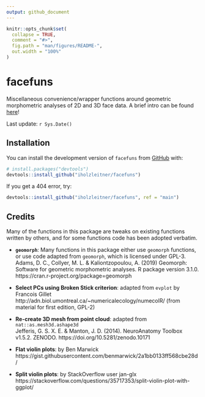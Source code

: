 ```yaml
---
output: github_document
---
```


<!-- README.md is generated from README.Rmd. Please edit that file -->

```r
knitr::opts_chunk$set(
  collapse = TRUE,
  comment = "#>",
  fig.path = "man/figures/README-",
  out.width = "100%"
)
```

# facefuns

<!-- badges: start -->
<!-- badges: end -->

Miscellaneous convenience/wrapper functions around geometric morphometric analyses of 2D and 3D face data. A brief intro can be found [here](https://iholzleitner.github.io/facefuns/articles/facefuns.html)!

Last update: `r Sys.Date()`

## Installation

You can install the development version of `facefuns` from [GitHub](https://github.com) with:

``` r
# install.packages("devtools")
devtools::install_github("iholzleitner/facefuns")
```

If you get a 404 error, try:

``` r
devtools::install_github("iholzleitner/facefuns", ref = "main")
```

## Credits
Many of the functions in this package are tweaks on existing functions written by others, and for some functions code has been adopted verbatim.

* __`geomorph`__: Many functions in this package either use `geomorph` functions, or use code adapted from `geomorph`, which is licensed under GPL-3.  
   Adams, D. C., Collyer, M. L. & Kaliontzopoulou, A. (2019) Geomorph: Software for geometric morphometric analyses. R package version 3.1.0. https://cran.r-project.org/package=geomorph

* __Select PCs using Broken Stick criterion__: adapted from `evplot` by Francois Gillet
  http://adn.biol.umontreal.ca/~numericalecology/numecolR/ (from material for first edition, GPL-2)

* __Re-create 3D mesh from point cloud__: adapted from `nat::as.mesh3d.ashape3d`  
  Jefferis, G. S. X. E. & Manton, J. D. (2014). NeuroAnatomy Toolbox v1.5.2. ZENODO. https://doi.org/10.5281/zenodo.10171
  
* __Flat violin plots__: by Ben Marwick  
  https://gist.githubusercontent.com/benmarwick/2a1bb0133ff568cbe28d/

* __Split violin plots__: by StackOverflow user jan-glx  
  https://stackoverflow.com/questions/35717353/split-violin-plot-with-ggplot/

